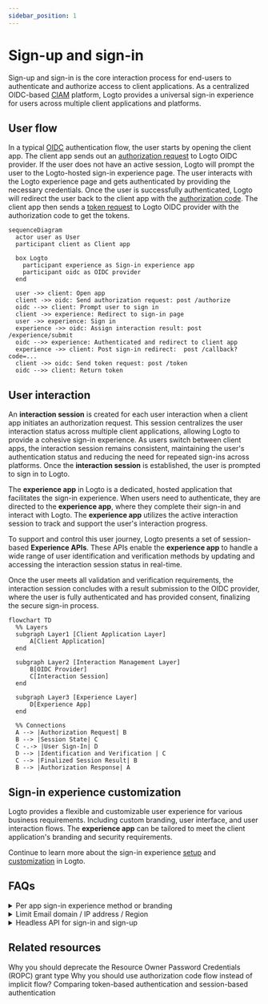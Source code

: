 ```yaml
---
sidebar_position: 1
---
```


# Sign-up and sign-in

Sign-up and sign-in is the core interaction process for end-users to authenticate and authorize access to client applications. As a centralized OIDC-based [CIAM](https://auth.wiki/iam) platform, Logto provides a universal sign-in experience for users across multiple client applications and platforms.

## User flow

In a typical [OIDC](https://auth.wiki/openid-connect) authentication flow, the user starts by opening the client app. The client app sends out an [authorization request](https://auth.wiki/authorization-request) to Logto OIDC provider. If the user does not have an active session, Logto will prompt the user to the Logto-hosted sign-in experience page. The user interacts with the Logto experience page and gets authenticated by providing the necessary credentials. Once the user is successfully authenticated, Logto will redirect the user back to the client app with the [authorization code](https://auth.wiki/authorization-code-flow#how-does-authorization-code-flow-work). The client app then sends a [token request](https://auth.wiki/token-request) to Logto OIDC provider with the authorization code to get the tokens.

```mermaid
sequenceDiagram
  actor user as User
  participant client as Client app

  box Logto
    participant experience as Sign-in experience app
    participant oidc as OIDC provider
  end

  user ->> client: Open app
  client ->> oidc: Send authorization request: post /authorize
  oidc -->> client: Prompt user to sign in
  client ->> experience: Redirect to sign-in page
  user ->> experience: Sign in
  experience ->> oidc: Assign interaction result: post /experience/submit
  oidc -->> experience: Authenticated and redirect to client app
  experience ->> client: Post sign-in redirect:  post /callback?code=...
  client ->> oidc: Send token request: post /token
  oidc -->> client: Return token
```

## User interaction

An **interaction session** is created for each user interaction when a client app initiates an authorization request. This session centralizes the user interaction status across multiple client applications, allowing Logto to provide a cohesive sign-in experience. As users switch between client apps, the interaction session remains consistent, maintaining the user's authentication status and reducing the need for repeated sign-ins across platforms. Once the **interaction session** is established, the user is prompted to sign in to Logto.

The **experience app** in Logto is a dedicated, hosted application that facilitates the sign-in experience. When users need to authenticate, they are directed to the **experience app**, where they complete their sign-in and interact with Logto. The **experience app** utilizes the active interaction session to track and support the user's interaction progress.

To support and control this user journey, Logto presents a set of session-based **Experience APIs**. These APIs enable the **experience app** to handle a wide range of user identification and verification methods by updating and accessing the interaction session status in real-time.

Once the user meets all validation and verification requirements, the interaction session concludes with a result submission to the OIDC provider, where the user is fully authenticated and has provided consent, finalizing the secure sign-in process.

```mermaid
flowchart TD
  %% Layers
  subgraph Layer1 [Client Application Layer]
      A[Client Application]
  end

  subgraph Layer2 [Interaction Management Layer]
      B[OIDC Provider]
      C[Interaction Session]
  end

  subgraph Layer3 [Experience Layer]
      D[Experience App]
  end

  %% Connections
  A --> |Authorization Request| B
  B --> |Session State| C
  C -.-> |User Sign-In| D
  D --> |Identification and Verification | C
  C --> |Finalized Session Result| B
  B --> |Authorization Response| A
```

## Sign-in experience customization

Logto provides a flexible and customizable user experience for various business requirements. Including custom branding, user interface, and user interaction flows. The **experience app** can be tailored to meet the client application's branding and security requirements.

Continue to learn more about the sign-in experience [setup](/end-user-flows/sign-up-and-sign-in/sign-up) and [customization](/customization) in Logto.

## FAQs

<details>
  <summary>Per app sign-in experience method or branding</summary>

For applications that require different sign-in experiences or branding, Logto also supports
per-app customization. Check out the [application settings](/customization/match-your-brand/#app-specific-branding) for more details.

</details>
<details>
  <summary>Limit Email domain / IP address / Region</summary>

For attribute-based access control, for example, limiting sign-in based on email domain, IP
address, or region, you can use the [Custom token claims](/developers/custom-token-claims/) feature in Logto to
reject or allow authorization requests based on the user's attributes.

</details>
<details>
  <summary>Headless API for sign-in and sign-up</summary>

Currently, Logto does not provide a headless API for sign-in and sign-up. However, you can bring
your own sign-in UI using the [Bring your own UI](/customization/bring-your-ui/) to customize the sign-in and
sign-up experience.

</details>

## Related resources

<Url href="https://blog.logto.io/deprecated-ropc-grant-type">
  Why you should deprecate the Resource Owner Password Credentials (ROPC) grant type
</Url>

<Url href="https://blog.logto.io/implicit-flow-is-dead">
  Why you should use authorization code flow instead of implicit flow?
</Url>

<Url href="https://blog.logto.io/token-based-authentication-vs-session-based-authentication">
  Comparing token-based authentication and session-based authentication
</Url>
